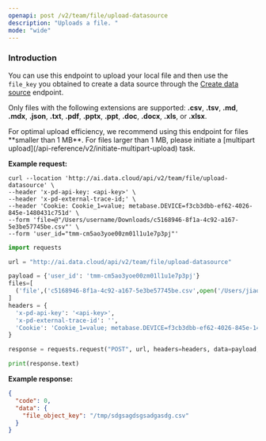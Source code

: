 ```yaml
---
openapi: post /v2/team/file/upload-datasource
description: "Uploads a file. "
mode: "wide"
---
```


### Introduction

You can use this endpoint to upload your local file and then use the `file_key` you obtained to create a data source through the [Create data source](/api-reference/v2/create-data-source) endpoint.

Only files with the following extensions are supported: **.csv**, **.tsv**, **.md**, **.mdx**, **.json**, **.txt**, **.pdf**, **.pptx**, **.ppt**, **.doc**, **.docx**, **.xls**, or **.xlsx**.

<Warning>
For optimal upload efficiency, we recommend using this endpoint for files **smaller than 1 MB**. For files larger than 1 MB, please initiate a [multipart upload](/api-reference/v2/initiate-multipart-upload) task.
</Warning>


**Example request:**

<CodeGroup>

```curl cURL
curl --location 'http://ai.data.cloud/api/v2/team/file/upload-datasource' \
--header 'x-pd-api-key: <api-key>' \
--header 'x-pd-external-trace-id;' \
--header 'Cookie: Cookie_1=value; metabase.DEVICE=f3cb3dbb-ef62-4026-845e-1480431c751d' \
--form 'file=@"/Users/username/Downloads/c5168946-8f1a-4c92-a167-5e3be57745be.csv"' \
--form 'user_id="tmm-cm5ao3yoe00zm01l1u1e7p3pj"'
```

```python Python
import requests

url = "http://ai.data.cloud/api/v2/team/file/upload-datasource"

payload = {'user_id': 'tmm-cm5ao3yoe00zm01l1u1e7p3pj'}
files=[
  ('file',('c5168946-8f1a-4c92-a167-5e3be57745be.csv',open('/Users/jiaoqi/Downloads/c5168946-8f1a-4c92-a167-5e3be57745be.csv','rb'),'text/csv'))
]
headers = {
  'x-pd-api-key': '<api-key>',
  'x-pd-external-trace-id': '',
  'Cookie': 'Cookie_1=value; metabase.DEVICE=f3cb3dbb-ef62-4026-845e-1480431c751d'
}

response = requests.request("POST", url, headers=headers, data=payload, files=files)

print(response.text)
```

</CodeGroup>


**Example response:**

```json 200
{
  "code": 0,
  "data": {
    "file_object_key": "/tmp/sdgsagdsgsadgasdg.csv"
  }
}
```




